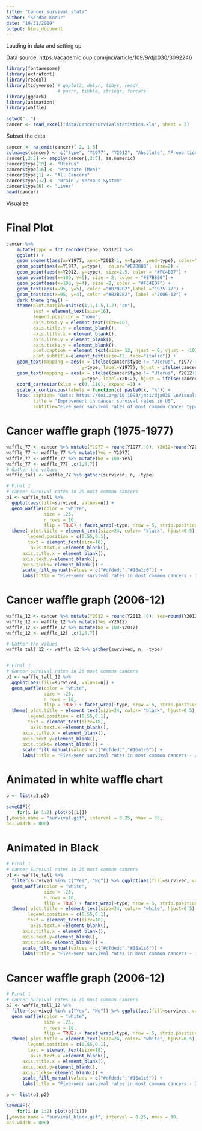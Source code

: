 ```yaml
---
title: "Cancer_survival_stats"
author: "Serdar Korur"
date: "10/31/2019"
output: html_document
---
```


Loading in data and setting up

Data source: https://academic.oup.com/jnci/article/109/9/djx030/3092246

```r
library(fontawesome)
library(extrafont)
library(readxl)
library(tidyverse) # ggplot2, dplyr, tidyr, readr, 
                   # purrr, tibble, stringr, forcats
library(ggdark)
library(animation)
library(waffle)

setwd("..")
cancer <- read_excel("data/cancersurvivalstatistics.xls", sheet = 3)

```

Subset the data

```r
cancer <- na.omit(cancer)[-2, 1:5]
colnames(cancer) <- c("type", "Y1977", "Y2012", "Absolute", "Proportional")
cancer[,2:5] <- sapply(cancer[,2:5], as.numeric)
cancer$type[19] <- "Uterus"
cancer$type[16] <- "Prostate (Men)"
cancer$type[1] <- "All Cancers"
cancer$type[12] <- "Brain / Nervous System"
cancer$type[6] <- "Liver"
head(cancer)

```

Visualize

# Final Plot
```r
cancer %>% 
    mutate(type = fct_reorder(type, Y2012)) %>% 
    ggplot() + 
    geom_segment(aes(x=Y1977, xend=Y2012-1, y=type, yend=type), color="#00AFBB", size=1, arrow = arrow(length = unit(0.3,"cm"), type = "closed")) +
    geom_point(aes(x=Y1977, y=type),  color="#E7B800", size=2) + 
    geom_point(aes(x=Y2012, y=type), size=2.5, color = "#FC4E07") + 
    geom_point(aes(x=100, y=5), size = 2, color = "#E7B800") +
    geom_point(aes(x=100, y=4), size =2, color = "#FC4E07") + 
    geom_text(aes(x=95, y=5), color ="#B2B2B2",label ="1975-77") + 
    geom_text(aes(x=95, y=4), color ="#B2B2B2", label ="2006-12") +
    dark_theme_gray() +
    theme(plot.margin=unit(c(1,1,1.5,1.2),"cm"),
          text = element_text(size=16),
          legend.position = "none",
          axis.text.y = element_text(size=16),
          axis.title.y = element_blank(),
          axis.title.x = element_blank(),
          axis.line.y = element_blank(),
          axis.ticks.y = element_blank(),
          plot.caption = element_text(size= 12, hjust = 0, vjust = -10),
          plot.subtitle=element_text(size=12, face="italic")) +
    geom_text(mapping = aes(x = ifelse(cancer$type != "Uterus", Y1977-1, Y1977+2), 
                            y=type, label=Y1977), hjust = ifelse(cancer$type != "Uterus","right", "left"), vjust=0.28) +
    geom_text(mapping = aes(x = ifelse(cancer$type != "Uterus", Y2012+2, Y2012-1), 
                            y=type, label=Y2012), hjust = ifelse(cancer$type != "Uterus", "left","right"), vjust=0.28) +
    coord_cartesian(xlim = c(0, 110), expand =1) +
    scale_x_continuous(labels = function(x) paste0(x, "%")) + 
    labs( caption= "Data: https://doi.org/10.1093/jnci/djx030 \nVisualization: Serdar Korur",
          title = "Improvement in cancer survival rates in US", 
          subtitle="Five year survival rates of most common cancer types \ncompared between 1975-77 and 2006-12")
```


# Cancer waffle graph (1975-1977)

```r
waffle_77 <- cancer %>% mutate(Y1977 = round(Y1977, 0), Y2012=round(Y2012,0)) 
waffle_77 <- waffle_77 %>% mutate(Yes = Y1977)
waffle_77 <- waffle_77 %>% mutate(No = 100-Yes)
waffle_77 <- waffle_77[ ,c(1,6,7)]
# Gather the values 
waffle_tall <- waffle_77 %>% gather(survived, n, -type)

# Final 1
# cancer Survival rates in 20 most common cancers
p1 <- waffle_tall %>%
  ggplot(aes(fill=survived, values=n)) + 
  geom_waffle(color = "white", 
              size = .25, 
              n_rows = 10,
              flip = TRUE) + facet_wrap(~type, nrow = 5, strip.position = "top") +
  theme( plot.title = element_text(size=24, color= "black", hjust=0.5),
        legend.position = c(0.55,0.1), 
        text = element_text(size=18),
         axis.text.x =element_blank(),
      axis.title.x = element_blank(), 
      axis.text.y=element_blank(),
      axis.ticks= element_blank()) +
      scale_fill_manual(values = c("#dfdedc","#16a1c6")) +
      labs(title = "Five-year survival rates in most common cancers - 1975-77")

```



# Cancer waffle graph (2006-12)

```r

waffle_12 <- cancer %>% mutate(Y2012 = round(Y2012, 0), Yes=round(Y2012,0)) 
waffle_12 <- waffle_12 %>% mutate(Yes =Y2012)
waffle_12 <- waffle_12 %>% mutate(No = 100-Y2012)
waffle_12 <- waffle_12[ ,c(1,6,7)]

# Gather the values 
waffle_tall_12 <- waffle_12 %>% gather(survived, n, -type)


# Final 1
# Cancer survival rates in 20 most common cancers
p2 <- waffle_tall_12 %>% 
  ggplot(aes(fill=survived, values=n)) + 
  geom_waffle(color = "white", 
              size = .25, 
              n_rows = 10,
              flip = TRUE) + facet_wrap(~type, nrow = 5, strip.position = "top") +
  theme( plot.title = element_text(size=24, color= "black", hjust=0.5),
        legend.position = c(0.55,0.1), 
        text = element_text(size=18),
         axis.text.x =element_blank(),
      axis.title.x = element_blank(), 
      axis.text.y=element_blank(),
      axis.ticks= element_blank()) +
      scale_fill_manual(values = c("#dfdedc","#16a1c6")) +
      labs(title = "Five-year survival rates in most common cancers - 2006-12")

```

# Animated in white waffle chart

```r

p <- list(p1,p2)

saveGIF({
    for(i in 1:2) plot(p[[i]])
},movie.name = "survival.gif", interval = 0.25, nmax = 30, 
ani.width = 800)

```

# Animated in Black

```r
# Final 1
# cancer Survival rates in 20 most common cancers
p1 <- waffle_tall %>% 
  filter(survived %in% c("Yes", "No")) %>% ggplot(aes(fill=survived, values=n)) + 
  geom_waffle(color = "white", 
              size = .25, 
              n_rows = 10,
              flip = TRUE) + facet_wrap(~type, nrow = 5, strip.position = "top") + dark_theme_gray() +
  theme( plot.title = element_text(size=24, color= "white", hjust=0.5),
        legend.position = c(0.55,0.1), 
        text = element_text(size=18),
         axis.text.x =element_blank(),
      axis.title.x = element_blank(), 
      axis.text.y=element_blank(),
      axis.ticks= element_blank()) +
      scale_fill_manual(values = c("#dfdedc","#16a1c6")) +
      labs(title = "Five-year survival rates in most common cancers - 1975-77")

```



# Cancer waffle graph (2006-12)

```r

# Final 1
# cancer Survival rates in 20 most common cancers
p2 <- waffle_tall_12 %>% 
  filter(survived %in% c("Yes", "No")) %>% ggplot(aes(fill=survived, values=n)) + 
  geom_waffle(color = "white", 
              size = .25, 
              n_rows = 10,
              flip = TRUE) + facet_wrap(~type, nrow = 5, strip.position = "top") + dark_theme_gray() +
  theme( plot.title = element_text(size=24, color= "white", hjust=0.5),
        legend.position = c(0.55,0.1), 
        text = element_text(size=18),
         axis.text.x =element_blank(),
      axis.title.x = element_blank(), 
      axis.text.y=element_blank(),
      axis.ticks= element_blank()) +
      scale_fill_manual(values = c("#dfdedc","#16a1c6")) +
      labs(title = "Five-year survival rates in most common cancers - 2006-12")


```


```r

p <- list(p1,p2)

saveGIF({
    for(i in 1:2) plot(p[[i]])
},movie.name = "survival_black.gif", interval = 0.25, nmax = 30, 
ani.width = 800)

```